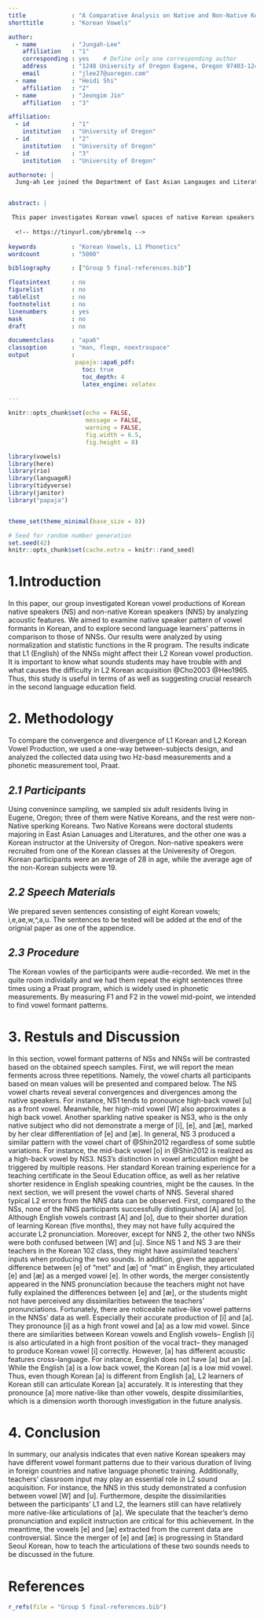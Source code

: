 ```yaml
---
title             : "A Comparative Analysis on Native and Non-Native Korean Speakers' Vowel Productions"
shorttitle        : "Korean Vowels"

author: 
  - name          : "Jungah-Lee"
    affiliation   : "1"
    corresponding : yes    # Define only one corresponding author
    address       : "1248 University of Oregon Eugene, Oregon 97403-1248"
    email         : "jlee27@uoregon.com"
  - name          : "Heidi Shi"
    affiliation   : "2"
  - name          : "Jeongim Jin"
    affiliation   : "3"

affiliation:
  - id            : "1"
    institution   : "University of Oregon"
  - id            : "2"
    institution   : "University of Oregon"
  - id            : "3"
    institution   : "University of Oregon"

authornote: |
  Jung-ah Lee joined the Department of East Asian Langauges and Literatures at the Unviersity of Oregon at 2017.


abstract: |

 This paper investigates Korean vowel spaces of native Korean speakers (NS) and non-native Korean speakers (NNS, L1: English). The vowel production of NS and NNS were compared. All the speakers recorded eight Korean cardinal vowels, which are [i], [e], [ae], [W], [A], [o], [u], and [a] three times. A preceding consonant was lenis fricative [s] sound of Korean. The participants’ production was normalized by using Lobanov normalization function in the R program. Results show that NNS cannot differentiate the Korean mid-vowels and back vowels such as [A], [o], and [u]. This research can be helpful to investigate that L1 English can affect the L2 Korean learners’ vowel pronunciation.   
 
  <!-- https://tinyurl.com/ybremelq -->
  
keywords          : "Korean Vowels, L1 Phonetics"
wordcount         : "5000"

bibliography      : ["Group 5 final-references.bib"]

floatsintext      : no
figurelist        : no
tablelist         : no
footnotelist      : no
linenumbers       : yes
mask              : no
draft             : no

documentclass     : "apa6"
classoption       : "man, fleqn, noextraspace"
output            : 
                   papaja::apa6_pdf:
                     toc: true
                     toc_depth: 4
                     latex_engine: xelatex
                    
---
```


```r
knitr::opts_chunk$set(echo = FALSE, 
                      message = FALSE,
                      warning = FALSE,
                      fig.width = 6.5,
                      fig.height = 8)

library(vowels)
library(here)
library(rio)
library(languageR)
library(tidyverse)
library(janitor)
library("papaja")


theme_set(theme_minimal(base_size = 8))

```

```r
# Seed for random number generation
set.seed(42)
knitr::opts_chunk$set(cache.extra = knitr::rand_seed)
```


\newpage

# **1.Introduction**

In this paper, our group investigated Korean vowel productions of Korean native speakers (NS) and non-native Korean speakers (NNS) by analyzing acoustic features. We aimed to examine native speaker pattern of vowel formants in Korean, and to explore second language learners’ patterns in comparison to those of NNSs. Our results were analyzed by using normalization and statistic functions in the R program. The results indicate that L1 (English) of the NNSs might affect their L2 Korean vowel production. It is important to know what sounds students may have trouble with and what causes the difficulty in L2 Korean acquisition @Cho2003 @Heo1965. Thus, this study is useful in terms of as well as suggesting crucial research in the second language education field. 

# **2. Methodology**

To compare the convergence and divergence of L1 Korean and L2 Korean Vowel Production, we used a one-way between-subjects design, and analyzed the collected data using two Hz-basd measurements and a phonetic measurement tool, Praat. 

## *2.1 Participants*
Using convenince sampling, we sampled six adult residents living in Eugene, Oregon; three of them were Native Koreans, and the rest were non-Native sperking Koreans. Two Native Koreans were doctoral students majoring in East Asian Lanuages and Literatures, and the other one was a Korean instructor at the University of Oregon. Non-native speakers were recruited from one of the Korean classes at the Univeresity of Oregon. Korean participants were an average of 28 in age, while the average age of the non-Korean subjects were 19. 

## *2.2 Speech Materials*
We prepared seven sentences consisting of eight Korean vowels; i,e,ae,w,^,a,u. The sentences to be tested will be added at the end of the orignial paper as one of the appendice. 

## *2.3 Procedure*
The Korean vowles of the participants were audie-recorded. We met in the quite room individally and we had them repeat the eight sentences three times using a Praat program, which is widely used in phonetic measurements. By measuring F1 and F2 in the vowel mid-point, we intended to find vowel formant patterns. 

# **3. Restuls and Discussion**
In this section, vowel formant patterns of NSs and NNSs will be contrasted based on the obtained speech samples. First, we will report the mean ferments across three repetitions. Namely, the vowel charts all participants based on mean values will be presented and compared below. 
The NS vowel charts reveal several convergences and divergences among the native speakers. For instance, NS1 tends to pronounce high-back vowel [u] as a front vowel. Meanwhile, her high-mid vowel [W] also approximates a high back vowel. Another sparkling native speaker is NS3, who is the only native subject who did not demonstrate a merge of [i], [e], and [æ], marked by her clear differentiation of [e] and [æ]. In general, NS 3 produced a similar pattern with the vowel chart of @Shin2012 regardless of some subtle variations. For instance, the mid-back vowel [o] in @Shin2012 is realized as a high-back vowel by NS3. NS3’s distinction in vowel articulation might be triggered by multiple reasons. Her standard Korean training experience for a teaching certificate in the Seoul Education office, as well as her relative shorter residence in English speaking countries, might be the causes.
In the next section, we will present the vowel charts of NNS. Several shared typical L2 errors from the NNS data can be observed. First, compared to the NSs, none of the NNS participants successfully distinguished [A] and [o]. Although English vowels contrast [A] and [o], due to their shorter duration of learning Korean (five months), they may not have fully acquired the accurate L2 pronunciation. Moreover, except for NNS 2, the other two NNSs were both confused between [W] and [u]. Since NS 1 and NS 3 are their teachers in the Korean 102 class, they might have assimilated teachers’ inputs when producing the two sounds. In addition, given the apparent difference between [e] of “met” and [æ] of “mat” in English, they articulated [e] and [æ] as a merged vowel [e]. In other words, the merger consistently appeared in the NNS pronunciation because the teachers might not have fully explained the differences between [e] and [æ], or the students might not have perceived any dissimilarities between the teachers’ pronunciations. 
Fortunately, there are noticeable native-like vowel patterns in the NNSs’ data as well. Especially their accurate production of [i] and [a]. They pronounce [i] as a high front vowel and [a] as a low mid vowel. Since there are similarities between Korean vowels and English vowels-- English [i] is also articulated in a high front position of the vocal tract-- they managed to produce Korean vowel [i] correctly. However, [a] has different acoustic features cross-language. For instance, English does not have [a] but an [a]. While the English [a] is a low back vowel, the Korean [a] is a low mid vowel. Thus, even though Korean [a] is different from English [a], L2 learners of Korean still can articulate Korean [a] accurately. It is interesting that they pronounce [a] more native-like than other vowels, despite dissimilarities, which is a dimension worth thorough investigation in the future analysis.

# **4. Conclusion**
In summary, our analysis indicates that even native Korean speakers may have different vowel formant patterns due to their various duration of living in foreign countries and native language phonetic training. Additionally, teachers’ classroom input may play an essential role in L2 sound acquisition. For instance, the NNS in this study demonstrated a confusion between vowel [W] and [u]. Furthermore, despite the dissimilarities between the participants’ L1 and L2, the learners still can have relatively more native-like articulations of [a]. We speculate that the teacher’s demo pronunciation and explicit instruction are critical for this achievement. In the meantime, the vowels [e] and [æ] extracted from the current data are controversial. Since the merger of [e] and [æ] is progressing in Standard Seoul Korean, how to teach the articulations of these two sounds needs to be discussed in the future.
\newpage

# **References**
```r
r_refs(file = "Group 5 final-references.bib")
```

\begingroup
\setlength{\parindent}{-0.5in}
\setlength{\leftskip}{0.5in}

<div id = "refs"></div>
\endgroup
